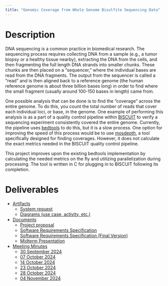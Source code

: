 ```yaml
---
title: "Genomic Coverage from Whole Genome Bisulfite Sequencing Data"
---
```


# Description

DNA sequencing is a common practice in biomedical research. The sequencing process requires collecting DNA from a
sample (e.g., a tumor biopsy or a healthy tissue nearby), extracting the DNA from the cells, and then fragmenting the
full length DNA strands into smaller chunks. These chunks are then placed on a "sequencer," where the individual bases
are read from the DNA fragments. The output from the sequencer is called a "read" and is then aligned back to a
reference genome (the human reference genome is about three billion bases long) in order to find where the small
fragment (usually around 100-150 bases in length) came from.

One possible analysis that can be done is to find the "coverage" across the entire genome. To do this, you count the
total number of reads that cover each individual loci, or base, in the genome. One example of performing this analysis
is as a part of a quality control pipeline within [BISCUIT](https://github.com/huishenlab/biscuit) to verify a
sequencing experiment consistently covered the entire genome. Currently, the pipeline uses
[bedtools](https://github.com/arq5x/bedtools2) to do this, but it is a slow process. One option for improving the speed
of this process would be to use [mosdepth](https://github.com/brentp/mosdepth), a tool specifically designed for finding
coverages. However, it does not calculate the exact metrics needed in the BISCUIT quality control pipeline.

This project improves upon the existing bedtools implementation by calculating the needed metrics on the fly and
utilizing parallelization during processing. The tool is written in C for plugging in to BISCUIT following its
completion.

# Deliverables

- [Artifacts](website/artifacts.qmd)
  - [System request](artifacts/system_request.md)
  - [Diagrams (use case, activity, etc.)](website/diagrams.qmd)
- [Documents](website/docs.qmd)
  - [Project proposal](docs/project-proposal.md)
  - [Software Requirements Specification](docs/software_requirements_specification.md)
  - [Software Requirements Specification (Final Version)](docs/software_requirements_specification_final.md)
  - [Midterm Presentation](website/midterm_presentation.qmd)
- [Meeting Minutes](website/meetings.qmd)
  - [30 September 2024](meetings/GVSU-CIS641-PackingTheBits-2024-09-30.md)
  - [07 October 2024](meetings/GVSU-CIS641-PackingTheBits-2024-10-07.md)
  - [14 October 2024](meetings/GVSU-CIS641-PackingTheBits-2024-10-14.md)
  - [23 October 2024](meetings/GVSU-CIS641-PackingTheBits-2024-10-23.md)
  - [28 October 2024](meetings/GVSU-CIS641-PackingTheBits-2024-10-28.md)
  - [04 November 2024](meetings/GVSU-CIS641-PackingTheBits-2024-11-04.md)

